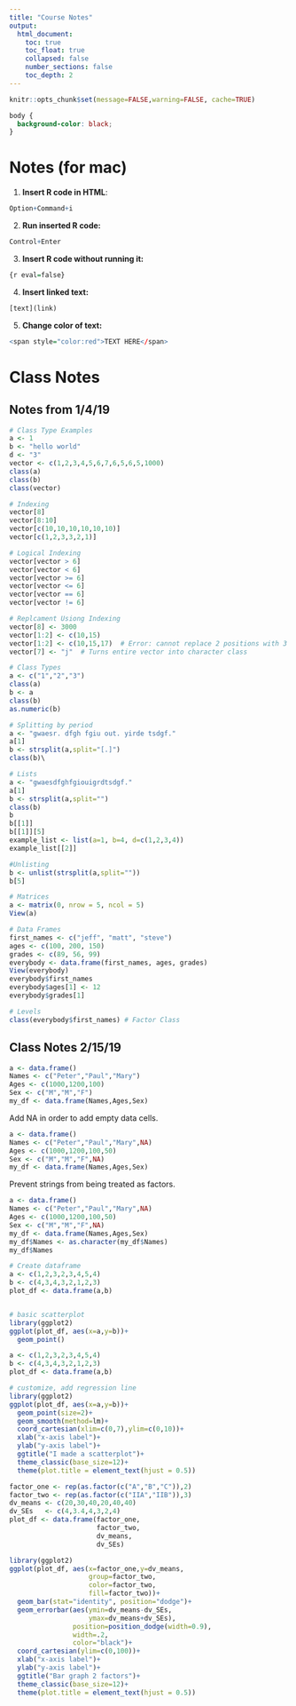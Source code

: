 ```yaml
---
title: "Course Notes"
output: 
  html_document:
    toc: true
    toc_float: true
    collapsed: false
    number_sections: false
    toc_depth: 2
---
```


```r
knitr::opts_chunk$set(message=FALSE,warning=FALSE, cache=TRUE)
```

```css
body {
  background-color: black;
}
```

# Notes (for mac)

1. **Insert R code in HTML**: 
```r
Option+Command+i  
```
2. **Run inserted R code:** 
```r
Control+Enter  
```
3. **Insert R code without running it:**
```r
{r eval=false}
```
4. **Insert linked text:** 
```r
[text](link)
```
5. **Change color of text:** 
```r
<span style="color:red">TEXT HERE</span>
```
  
  
# Class Notes

## Notes from 1/4/19
```r

# Class Type Examples
a <- 1
b <- "hello world"
d <- "3"
vector <- c(1,2,3,4,5,6,7,6,5,6,5,1000)
class(a)
class(b)
class(vector)

# Indexing
vector[8]
vector[8:10]
vector[c(10,10,10,10,10,10)]
vector[c(1,2,3,3,2,1)]

# Logical Indexing
vector[vector > 6]
vector[vector < 6]
vector[vector >= 6]
vector[vector <= 6]
vector[vector == 6]
vector[vector != 6]  

# Replcament Usiong Indexing
vector[8] <- 3000
vector[1:2] <- c(10,15)
vector[1:2] <- c(10,15,17)  # Error: cannot replace 2 positions with 3 items
vector[7] <- "j"  # Turns entire vector into character class

# Class Types
a <- c("1","2","3")
class(a)
b <- a
class(b)
as.numeric(b)

# Splitting by period
a <- "gwaesr. dfgh fgiu out. yirde tsdgf."
a[1]
b <- strsplit(a,split="[.]")
class(b)\

# Lists
a <- "gwaesdfghfgiouigrdtsdgf."
a[1]
b <- strsplit(a,split="")
class(b)
b
b[[1]]
b[[1]][5]
example_list <- list(a=1, b=4, d=c(1,2,3,4))
example_list[[2]]

#Unlisting
b <- unlist(strsplit(a,split=""))
b[5]

# Matrices
a <- matrix(0, nrow = 5, ncol = 5)
View(a)

# Data Frames
first_names <- c("jeff", "matt", "steve")
ages <- c(100, 200, 150)
grades <- c(89, 56, 99)
everybody <- data.frame(first_names, ages, grades)
View(everybody)
everybody$first_names
everybody$ages[1] <- 12
everybody$grades[1]

# Levels
class(everybody$first_names) # Factor Class
```

## Class Notes 2/15/19
```r
a <- data.frame()
Names <- c("Peter","Paul","Mary")
Ages <- c(1000,1200,100)
Sex <- c("M","M","F")
my_df <- data.frame(Names,Ages,Sex)
```

Add NA in order to add empty data cells.  
```r
a <- data.frame()
Names <- c("Peter","Paul","Mary",NA)
Ages <- c(1000,1200,100,50)
Sex <- c("M","M","F",NA)
my_df <- data.frame(Names,Ages,Sex)
```

Prevent strings from being treated as factors.  
```r
a <- data.frame()
Names <- c("Peter","Paul","Mary",NA)
Ages <- c(1000,1200,100,50)
Sex <- c("M","M","F",NA)
my_df <- data.frame(Names,Ages,Sex)
my_df$Names <- as.character(my_df$Names)
my_df$Names
```

```r
# Create dataframe
a <- c(1,2,3,2,3,4,5,4)
b <- c(4,3,4,3,2,1,2,3)
plot_df <- data.frame(a,b)


# basic scatterplot
library(ggplot2)
ggplot(plot_df, aes(x=a,y=b))+
  geom_point()
```

```r
a <- c(1,2,3,2,3,4,5,4)
b <- c(4,3,4,3,2,1,2,3)
plot_df <- data.frame(a,b)

# customize, add regression line
library(ggplot2)
ggplot(plot_df, aes(x=a,y=b))+
  geom_point(size=2)+
  geom_smooth(method=lm)+
  coord_cartesian(xlim=c(0,7),ylim=c(0,10))+
  xlab("x-axis label")+
  ylab("y-axis label")+
  ggtitle("I made a scatterplot")+
  theme_classic(base_size=12)+
  theme(plot.title = element_text(hjust = 0.5))
```

```r
factor_one <- rep(as.factor(c("A","B","C")),2)
factor_two <- rep(as.factor(c("IIA","IIB")),3)
dv_means <- c(20,30,40,20,40,40)
dv_SEs   <- c(4,3.4,4,3,2,4)
plot_df <- data.frame(factor_one,
                      factor_two,
                      dv_means,
                      dv_SEs)

library(ggplot2)
ggplot(plot_df, aes(x=factor_one,y=dv_means,
                    group=factor_two,
                    color=factor_two,
                    fill=factor_two))+
  geom_bar(stat="identity", position="dodge")+
  geom_errorbar(aes(ymin=dv_means-dv_SEs,
                    ymax=dv_means+dv_SEs),
                position=position_dodge(width=0.9),
                width=.2,
                color="black")+
  coord_cartesian(ylim=c(0,100))+
  xlab("x-axis label")+
  ylab("y-axis label")+
  ggtitle("Bar graph 2 factors")+
  theme_classic(base_size=12)+
  theme(plot.title = element_text(hjust = 0.5))
```

